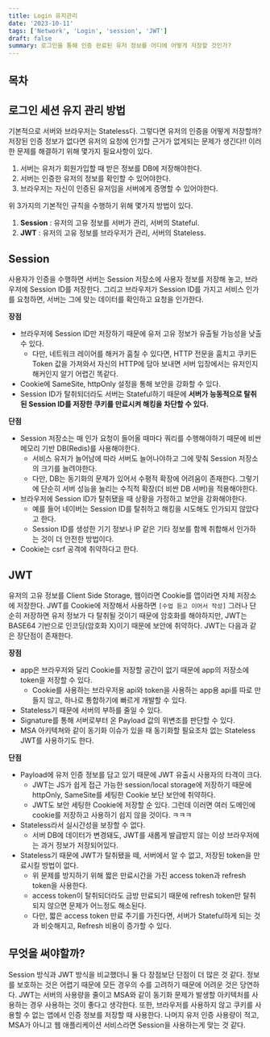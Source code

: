 ```yaml
---
title: Login 유지관리
date: '2023-10-11'
tags: ['Network', 'Login', 'session', 'JWT']
draft: false
summary: 로그인을 통해 인증 완료된 유저 정보를 어디에 어떻게 저장할 것인가?
---
```


## 목차

<TOCInline toc={props.toc} exclude="목차" toHeading={2} />

## 로그인 세션 유지 관리 방법

기본적으로 서버와 브라우저는 Stateless다. 그렇다면 유저의 인증을 어떻게 저장할까? 저장된 인증 정보가 없다면
유저의 요청에 인가할 근거가 없게되는 문제가 생긴다!! 이러한 문제를 해결하기 위해 몇가지 필요사항이 있다.

1. 서버는 유저가 회원가입할 때 받은 정보를 DB에 저장해야한다.
2. 서버는 인증한 유저의 정보를 확인할 수 있어야한다.
3. 브라우저는 자신이 인증된 유저임을 서버에게 증명할 수 있어야한다.

위 3가지의 기본적인 규칙을 수행하기 위해 몇가지 방법이 있다.

1. **Session** : 유저의 고유 정보를 서버가 관리, 서버의 Stateful.
2. **JWT** : 유저의 고유 정보를 브라우저가 관리, 서버의 Stateless.

## Session

사용자가 인증을 수행하면 서버는 Session 저장소에 사용자 정보를 저장해 놓고, 브라우저에 Session ID를 저장한다.
그리고 브라우저가 Session ID를 가지고 서비스 인가를 요청하면, 서버는 그에 맞는 데이터를 확인하고 요청을 인가한다.

**장점**

- 브라우저에 Session ID만 저장하기 때문에 유저 고유 정보가 유출될 가능성을 낮출 수 있다.
  - 다만, 네트워크 레이어를 해커가 훔칠 수 있다면, HTTP 전문을 훔치고 쿠키든 Token 값을 가져와서 자신의 HTTP에 담아 보내면 서버 입장에서는 유저인지 해커인지 알기 어렵긴 똑같다.
- Cookie에 SameSite, httpOnly 설정을 통해 보안을 강화할 수 있다.
- Session ID가 탈취되더라도 서버는 Stateful하기 때문에 **서버가 능동적으로 탈취된 Session ID를 저장한 쿠키를 만료시켜 해킹을 차단할 수 있다.**

**단점**

- Session 저장소는 매 인가 요청이 들어올 때마다 쿼리를 수행해야하기 때문에 비싼 메모리 기반 DB(Redis)를 사용해야한다.
  - 서비스 유저가 늘어남에 따라 서버도 늘어나야하고 그에 맞춰 Session 저장소의 크기를 늘려야한다.
  - 다만, DB는 동기화의 문제가 있어서 수평적 확장에 어려움이 존재한다. 그렇기에 단순히 서버 성능을 늘리는 수직적 확장(더 비싼 DB 서버)을 적용해야한다.
- 브라우저에 Session ID가 탈취됐을 때 상황을 가정하고 보안을 강화해야한다.
  - 예를 들어 네이버는 Session ID를 탈취하고 해킹을 시도해도 인가되지 않았다고 한다.
  - Session ID를 생성한 기기 정보나 IP 같은 기타 정보를 함께 취합해서 인가하는 것이 더 안전한 방법이다.
- Cookie는 csrf 공격에 취약하다고 한다.

## JWT

유저의 고유 정보를 Client Side Storage, 웹이라면 Cookie를 앱이라면 자체 저장소에 저장한다.
JWT를 Cookie에 저장해서 사용하면 `[수업 듣고 이어서 작성]`
그러나 단순히 저장하면 유저 정보가 다 탈취될 것이기 때문에 암호화를 해야하지만, JWT는 BASE64 기반으로 인코딩(암호화 X)이기 때문에 보안에 취약하다.
JWT는 다음과 같은 장단점이 존재한다.

**장점**

- app은 브라우저와 달리 Cookie를 저장할 공간이 없기 때문에 app의 저장소에 token을 저장할 수 있다.
  - Cookie를 사용하는 브라우저용 api와 token을 사용하는 app용 api를 따로 만들지 않고, 하나로 통합하기에 빠르게 개발할 수 있다.
- Stateless기 때문에 서버의 부하를 줄일 수 있다.
- Signature를 통해 서버로부터 온 Payload 값의 위변조를 판단할 수 있다.
- MSA 아키텍쳐와 같이 동기화 이슈가 있을 때 동기화할 필요조차 없는 Stateless JWT를 사용하기도 한다.

**단점**

- Payload에 유저 인증 정보를 담고 있기 때문에 JWT 유출시 사용자의 타격이 크다.
  - JWT는 JS가 쉽게 접근 가능한 session/local storage에 저장하기 때문에 httpOnly, SameSite를 세팅한 Cookie 보단 보안에 취약하다.
  - JWT도 보안 세팅한 Cookie에 저장할 순 있다. 그런데 이러면 여러 도메인에 cookie를 저장하고 사용하기 쉽지 않을 것이다. ㅋㅋㅋ
- Stateless라서 실시간성을 보장할 수 없다.
  - 서버 DB에 데이터가 변경돼도, JWT를 새롭게 발급받지 않는 이상 브라우저에는 과거 정보가 저장되어있다.
- Stateless기 때문에 JWT가 탈취됐을 떼, 서버에서 알 수 없고, 저장된 token을 만료시킬 방법이 없다.
  - 위 문제를 방지하기 위해 짧은 만료시간을 가진 access token과 refresh token을 사용한다.
  - access token이 탈취되더라도 금방 만료되기 때문에 refresh token만 탈취되지 않으면 문제가 어느정도 해소된다.
  - 다만, 짧은 access token 만료 주기를 가진다면, 서버가 Stateful하게 되는 것과 비슷해지고, Refresh 비용이 증가할 수 있다.

## 무엇을 써야할까?

Session 방식과 JWT 방식을 비교했더니 둘 다 장점보단 단점이 더 많은 것 같다. 정보를 보호하는 것은 어렵기 때문에 모든 경우의 수를 고려하기 때문에 어려운 것은 당연하다.
JWT는 서버의 사용량을 줄이고 MSA와 같이 동기화 문제가 발생할 아키텍처를 사용하는 경우 사용하는 것이 좋다고 생각한다.
또한, 브라우저를 사용하지 않고 쿠키를 사용할 수 없는 앱에서 인증 정보를 저장할 때 사용한다.
나머지 유저 인증 사용량이 적고, MSA가 아니고 웹 애플리케이션 서비스라면 Session을 사용하는게 맞는 것 같다.
